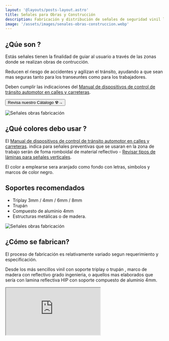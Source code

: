 ```yaml
---
layout: '@layouts/posts-layout.astro'
title: Señales para Obras y Construcción 
description: Fabricación y distribución de señales de seguridad vinil laminado con base pvc celtex 3mm. 
image: '/assets/images/senales-obras-construccion.webp'
---
```


## ¿Qúe son ? 

Estás señales tienen la finalidad de guiar al usuario a través de las zonas donde se realizan obras de contrucción. 

Reducen el riesgo de accidentes y agilizan el tránsito, ayudando a que sean mas seguras tanto para los transeuntes como para los trabajadores.

Deben cumplir las indicaciones del 
<a href={mtcLink} target="_blank">Manual de dispositivos de control de tránsito automotor en calles y carreteras</a>.

<Button  href='/senales/c/obras/'>Revisa nuestro Cátalogo ☢→</Button>

![Señales obras fabricación](/assets/images/senales-obras-construccion.webp)

## ¿Qué colores debo usar ?

El 
<a href={mtcLink} target="_blank">Manual de dispositivos de control de tránsito automotor en calles y carreteras</a>.
indica para señales preventivas que se usaran en la zona de trabajo serán de foma romboidal de material reflectivo - [Revisar tipos de láminas para señales verticales](/posts/laminas-senales-verticales/).

El color a emplearse sera aranjado como fondo con letras, simbolos y marcos de color negro.

## Soportes recomendados

- Triplay 3mm / 4mm / 6mm / 8mm
- Trupán 
- Compuesto de aluminio 4mm
- Estructuras metálicas o de madera.

![Señales obras fabricación](/assets/images/senales-obras-fabricacion.webp)

## ¿Cómo se fabrican?

El proceso de fabricación es relativamente variado segun requerimiento y especificación.

Desde los más sencillos vinil con soporte triplay o trupán , marco de madera con reflectivo grado ingenieria, o aquellos mas elaborados que sería con lamina reflectiva HIP con soporte compuesto de aluminio 4mm.

<Iframe src='https://www.youtube.com/embed/8Al6v5YgYE8' />
